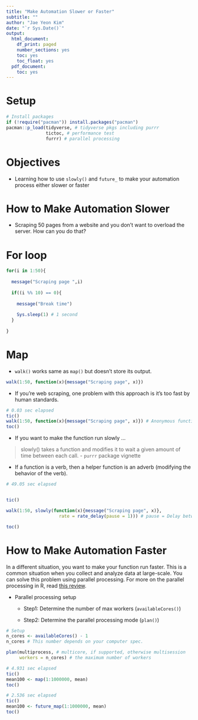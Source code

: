 ```yaml
---
title: "Make Automation Slower or Faster"
subtitle: ""
author: "Jae Yeon Kim"
date: "`r Sys.Date()`"
output:
  html_document:
    df_print: paged
    number_sections: yes
    toc: yes
    toc_float: yes
  pdf_document:
    toc: yes
---
```


# Setup 

```r
# Install packages 
if (!require("pacman")) install.packages("pacman")
pacman::p_load(tidyverse, # tidyverse pkgs including purrr
               tictoc, # performance test 
               furrr) # parallel processing 
```

# Objectives 

- Learning how to use `slowly()` and `future_` to make your automation process either slower or faster 

# How to Make Automation Slower

- Scraping 50 pages from a website and you don't want to overload the server. How can you do that?

# For loop 

```r

for(i in 1:50){
  
  message("Scraping page ",i)
  
  if((i %% 10) == 0){
    
    message("Break time")
    
    Sys.sleep(1) # 1 second 
  }
  
}

```
# Map 

- `walk()` works same as `map()` but doesn't store its output. 

```r

walk(1:50, function(x){message("Scraping page", x)})

```
- If you're web scraping, one problem with this approach is it's too fast by human standards.

```r

# 0.03 sec elapsed 
tic()
walk(1:50, function(x){message("Scraping page", x)}) # Anonymous function; I don't name the function 
toc()

```
- If you want to make the function run slowly ... 

> slowly() takes a function and modifies it to wait a given amount of time between each call. - `purrr` package vignette 

- If a function is a verb, then a helper function is an adverb (modifying the behavior of the verb). 

```r

# 49.05 sec elapsed


tic()

walk(1:50, slowly(function(x){message("Scraping page", x)},   
                    rate = rate_delay(pause = 1))) # pause = Delay between attempts in seconds

toc()

```
# How to Make Automation Faster 

In a different situation, you want to make your function run faster. This is a common situation when you collect and analyze data at large-scale. You can solve this problem using parallel processing. For more on the parallel processing in R, read [this review](https://yxue-me.com/post/2019-05-12-a-glossary-of-parallel-computing-packages-in-r-2019/).

- Parallel processing setup 

    - Step1: Determine the number of max workers (`availableCores()`)
    
    - Step2: Determine the parallel processing mode (`plan()`) 

```r

# Setup 
n_cores <- availableCores() - 1
n_cores # This number depends on your computer spec.

plan(multiprocess, # multicore, if supported, otherwise multisession
     workers = n_cores) # the maximum number of workers

# 4.931 sec elapsed 
tic()
mean100 <- map(1:1000000, mean)
toc()

# 2.536 sec elapsed 
tic()
mean100 <- future_map(1:1000000, mean)
toc()

```

